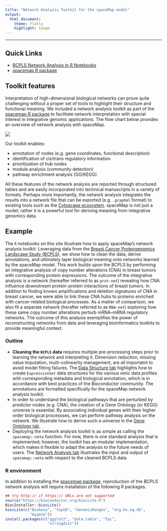 ---
title: "Network Analysis Toolkit for the spaceMap model"
output:
  html_document:
    theme: flatly
    highlight: tango
---

-------------

## Quick Links

- [BCPLS Network Analysis in R Notebooks](https://github.com/topherconley/neta-bcpls)
- [spacemap R package](https://topherconley.github.io/spacemap/)

## Toolkit features
Interpretation of high-dimensional biological networks can prove quite challenging without a proper set of tools to highlight their structure and functional meaning. We included a network analysis toolkit as part of the [spacemap R package](http://topherconley.github.io/spacemap/) to facilitate network interpretation with special interest in integrative genomic applications. The flow chart below provides an overview of network analysis with spaceMap. 

![](figures/flow-chart.png)

Our toolkit enables:

- annotation of nodes (e.g. gene coordinates, functional description)
- identification of cis/trans regulatory information
- prioritization of hub nodes 
- module analysis (community detection)
- pathway enrichment analysis (GO/KEGG)

All these features of the network analysis are reported through structured tables and are easily incorporated into technical manuscripts in a variety of formats. Perhaps more importantly, the network analysis integrates the results into a network file that can be exported (e.g. `.graphml` format) to existing tools such as the [Cytoscape ecosystem](http://www.cytoscape.org/what_is_cytoscape.html). spaceMap is not just a model; rather it is a powerful tool for deriving meaning from integrative genomics data. 

## Example

The `R` notebooks on this site illustrate how to apply spaceMap's network analysis toolkit. Leveraging data from the [Breast Cancer Proteogenomics Landscape Study (BCPLS)](http://www.nature.com/nature/journal/v534/n7605/abs/nature18003.html), we show how to clean the data, derive annotations, and ultimately layer biological meaning onto networks learned by the spaceMap model. This work builds upon the BCPLS by performing an integrative analysis of copy number alterations (CNA) in breast tumors with corresponding protein expressions. The outcome of the integrative analysis is a network (hereafter referred to as `prot-net`) revealing how CNA influence downstream protein-protein interactions of breast tumors. In addition to finding known amplifications and deletion signatures of CNA in breast cancer, we were able to link these CNA hubs to proteins enriched with cancer-related biological processes. As a matter of comparison, we also fit a separate network (herafter referred to as `RNA-net`) exploring how these same copy number alterations perturb mRNA--mRNA regulatory networks. The outcome of this analysis exemplifies the power of reconstructing networks from data and leveraging bioinformatics toolkits to provide meaningful context. 

### Outline 

- __Cleaning the `BCPLS` data__ requires multiple pre-processing steps prior to learning the network and interpreting it. Dimension reduction, missing value imputation,  multi-colinearity management, are all importatnt to avoid model fitting failures. The [Data Structure tab](clean-data/data-processing.html) highlights how to create `ExpressionSet` data structures for the various omic data profiles with corresponding metadata and biological annotation, which is in accordance with best practices of the Bioconductor community. The annotations are formatted specifically for the spaceMap network analysis toolkit. 
- In order to understand the biological pathways that are perturbed by predictor nodes (e.g. CNA), the creation of a Gene  Ontology (or KEGG) universe is essential. By associating individual genes with their higher order biological processses, we can perform pathway analysis on the network. We illustrate how to derive such a universe in the [Gene Ontology tab](neta/prep-go-universes.html). 
- Deploying the network analysis toolkit is as simple as calling the `spacemap::neta` function. For now, there is one standard analysis that is implemented; however, the toolkit has an modular implementation, which makes it flexible to adapt the analysis to the future needs of users. The [Network Analysis tab](neta/neta-bcpls.html) illustrates the input and output of `spacemap::neta` with respect to the cleaned BCPLS data. 

### R environment 

In addition to installing the [spacemap package](https://topherconley.github.io/spacemap/), reproduction of the BCPLS network analysis will require installation of the following R packages. 

```{r, eval = FALSE}
## try http:// if https:// URLs are not supported
source("https://bioconductor.org/biocLite.R")
BiocInstaller::biocLite()
biocLite(c("Biobase", "topGO", "GenomicRanges", "org.Hs.eg.db",
           "mygene"))
install.packages(c("ggplot2", "data.table", "fpc", 
                   "stringdist"))
```

